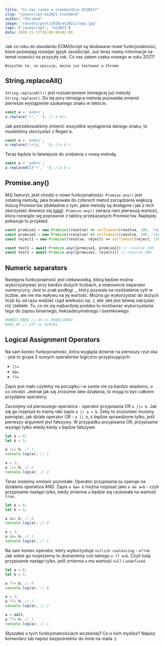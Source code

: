 ```yaml
---
title: "Co nas czeka w standardzie ES2021?"
slug: "javascript-es2021-standard"
author: "Feridum"
image: "/assets/post/2020/es2021/logo.jpg"
tags: ["javascript", "es2021"]
date: 2020-11-17T16:00:00+01:00
---
```


Jak co roku do standardu ECMAScript są dodawane nowe funkcjonalności, które pozwalają rozwijać język JavaScript. Już teraz mamy informacje na temat nowości na przyszły rok. Co nas zatem czeka nowego w roku 2021?



`Wszystko to, co opisuję, można już testować w Chrome`

## String.replaceAll()

`String.replaceAll()` jest rozszerzeniem istniejącej już metody `String.replace()`. Do tej pory istniejąca metoda pozwalała zmienić pierwsze wystąpienie szukanego znaku w tekście. 

```jsx
const a = 'a+b+c';
a.replace('+',' '); // a b+c
```

Jak potrzebowaliśmy zmienić wszystkie wystąpienia danego znaku, to musieliśmy skorzystać z Regex'a. 

```jsx
const a = 'a+b+c';
a.replace(/\+/g, ' '); //a b c
```

Teraz będzie to łatwiejsze do zrobienia z nową metodą.

```jsx
const a = 'a+b+c';
a.replaceAll('+',' '); //a b c
```

## Promise.any()

Mój faworyt, jeśli chodzi o nowe funkcjonalności. `Promise.any()` jest ostatnią metodą, jaka brakowała do czterech metod zarządzania większą ilością Promise'ów (dokładnie o tym, jakie metody są dostępne i jak z nich skorzystać dowiesz się [tutaj](https://fsgeek.pl/post/javascript-promise-all-allsettled-race-any/)). `Promise.any()` zwraca nam pierwszą wartość, która rozwiąże się poprawnie z tablicy przekazanych Promise'ów. Najlepiej pokazuje to przykład: 

```jsx
const promise1 = new Promise((resolve) => setTimeout(resolve, 100, 'resolve 100'));
const promise2 = new Promise((resolve) => setTimeout(resolve, 200, 'resolve 200'));
const reject1 = new Promise((resolve, reject) => setTimeout(reject, 150, 'reject 150'));

const test1 = await Promise.any([promise1, promise2]) // resolve 100
const test2 = await Promise.any([promise2, reject1]) // resolve 200
```

## Numeric separators

Następna funkcjonalność jest ciekawostką, którą będzie można wykorzystywać przy bardzo dużych liczbach, a mianowicie separator numeryczny. Jest to znak podłogi `_`, który pozwala na rozdzielenie cyfr w liczbie, ale nie ma wpływu na jej wartość. Można go wykorzystać do dużych liczb by od razu widzieć rząd wielkości np. `1_000_000` jest łatwiej odczytać niż `1000000`. To, co mi się najbardziej podoba to możliwość wykorzystania tego do zapisu binarnego, heksadecymalnego i ósemkowego.

```jsx
0b0011_0001 // 49 vs 0b00110001 
0x01_01 // 257 vs 0x0101
```

## Logical Assignment Operators

Na sam koniec funkcjonalność, która wygląda dziwnie na pierwszy rzut oka - jest to grupa 3 nowych operatorów logiczno-przypisujących: 

- `||=`
- `&&=`
- `??=`

Zapis jest mało czytelny na początku i w sumie nie za bardzo wiadomo, o co chodzi. Jednak jak się zrozumie idee działania, to mogą to być całkiem przydatne operatory.

Zacznijmy od pierwszego operatora - operator przypisania OR `a ||= b`. Jak się go rozpisze to mamy taki zapis `a || a = b`. Żeby to zrozumieć musimy pamiętać, jak działa operator OR  - `a || b`, `b` będzie sprawdzone tylko, jeśli pierwszy argument jest fałszywy. W przypadku przypisania OR, przypisanie wystąpi tylko wtedy kiedy `a` będzie fałszywe.

```jsx
let a = 0;
let b = 1;

a ||= b; // 1
console.log(a); // 1

a = 2;
a ||= b; // 2
console.log(a); // 2
```

Teraz możemy omówić pozostałe. Operator przypisania `&&` operuje na działaniu operatora AND. Zapis `a &&= b` można rozpisać jako `a && a=b` - czyli przypisanie nastąpi tylko, kiedy zmienna `a` będzie się rzutowała na wartość `true.` 

```jsx
let a = 0;
let b = 1;

a &&= b; // 0
console.log(a); // 0

a = 2;
a &&= b; // 1
console.log(a); // 1
```

Na sam koniec operator, który wykorzystuje `nullish coalescing` - `a??=b`. Jak sobie go rozpiszemy to dostaniemy coś takiego `a ?? a=b`. Czyli tutaj przypisanie nastąpi tylko, jeśli zmienna `a` ma wartość `null` i `undefined`. 

```jsx
let a = 0;
let b = 1;

a ??= b; // 0
console.log(a); // 0

a = 2;
a ??= b; // 2
console.log(a); // 2

a = null;
a ??= b; // 1
console.log(a); // 1
```

Słyszałeś o tych funkcjonalnościach wcześniej? Co o nich myślisz? Napisz komentarz lub napisz bezpośrednio do mnie na maila :).
